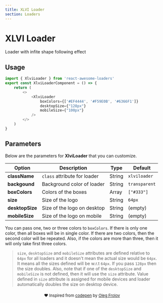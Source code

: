 ```yaml
---
title: XLVI Loader
section: Loaders
---
```



# XLVI Loader
Loader with infite shape following effect 

## Usage
<Loader name="XlviLoader" />

```js highlight={1,5-9}
import { XlviLoader } from 'react-awesome-loaders'
export const XlviLoaderComponent = () => {
    return (
        <>
            <XlviLoader
                boxColors={['#EF4444', '#F59E0B', '#6366F1']}
                desktopSize={"128px"}
                mobileSize={"100px"}
            />
        </>
    )
}
```

## Parameters
Below are the parameters for **XlviLoader** that you can customize.  

| Option          | Description                  | Type   | Default       |
| --------------- | ---------------------------- | ------ | ------------- |
| **className**   | `class` attribute for loader | String | `xlviloader`  |
| **backgound**   | Background color of loader   | String | `transparent` |
| **boxColors**   | Colors of the boxes          | Array  | `["#333"]`    |
| **size**        | Size of the logo             | String | `64px`        |
| **desktopSize** | Size of the logo on desktop  | String | (empty)       |
| **mobileSize**  | Size of the logo on mobile   | String | (empty)       |

You can pass one, two or three colors to `boxColors`. If there is only one color, then all boxes will be in single color. If there are two colors, then the second color will be repeated. Also, if the colors are more than three, then it will only take first three colors.

> `size`, `desktopSize` and `mobileSize` attributes are defined relative to `64px` for all loaders and it doesn't mean the actual size would be `64px`. It means all the sizes defined will be w.r.t `64px`. If you pass `128px` then the size doubles. Also, note that if one of the `desktopSize` and `mobileSize` is not defined, then it will use the `size` attribute. Value defined in `size` attribute is assigned for mobile devices and loader automatically doubles the size on desktop device.

<p align="center" style="font-size:13px;margin-top:20px;">❤️ Inspired from <a href="https://codepen.io/Volorf/pen/ZVVVgM">codepen</a> by <a href="https://dribbble.com/Volorf">Oleg Frolov</a></p>